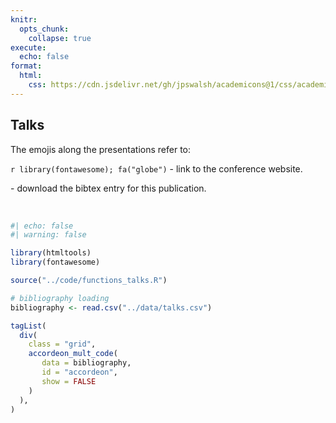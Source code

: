 ```yaml
---
knitr:
  opts_chunk: 
    collapse: true
execute: 
  echo: false
format: 
  html: 
    css: https://cdn.jsdelivr.net/gh/jpswalsh/academicons@1/css/academicons.min.css
---
```


## Talks

The emojis along the presentations refer to:

`r library(fontawesome); fa("globe")` - link to the conference website.

<i class="ai ai-zotero"></i> - download the bibtex entry for this publication.

<br>

```r
#| echo: false
#| warning: false

library(htmltools)
library(fontawesome)

source("../code/functions_talks.R")

# bibliography loading
bibliography <- read.csv("../data/talks.csv")

tagList(
  div(
    class = "grid",
    accordeon_mult_code(
       data = bibliography,
       id = "accordeon", 
       show = FALSE
    )
  ),
)
```
